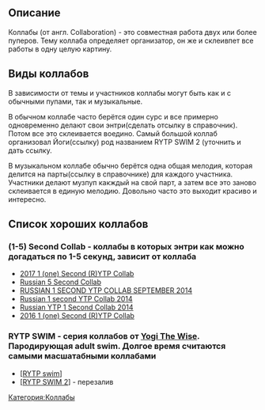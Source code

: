 ==Описание==
Коллабы (от англ. Collaboration) - это совместная работа двух или более пуперов. Тему коллаба определяет организатор, он же и склеивпет все работы в одну целую картину.
==Виды коллабов==
В зависимости от темы и участников коллабы могут быть как и с обычными пупами, так и музыкальные. 

В обычном коллабе часто берётся один сурс и все примерно одновременно делают свои энтри(сделать отсылку в справочник). Потом все это склеивается воедино. Самый большой коллаб организовал Йоги(ссылку) род названием RYTP SWIM 2 (уточнить и дать ссылку. 

В музыкальном коллабе обычно берётся одна общая мелодия, которая делится на парты(ссылку в справочнике) для каждого участника. Участники делают музпуп какждый на свой парт, а затем все это заново склеивается в единую мелодию. Довольно часто это выходит красиво и интересно.
==Список хороших коллабов==
===(1-5) Second Collab - коллабы в которых энтри как можно догадаться по 1-5 секунд, зависит от коллаба===
*[https://www.youtube.com/watch?v=7I9Fx_eOUQA 2017 1 (one) Second (R)YTP Collab]
*[https://www.youtube.com/watch?v=bKEdWX2sMq0 Russian 5 Second Collab]
*[https://www.youtube.com/watch?v=knIsBcE_Tdo RUSSIAN 1 SECOND YTP COLLAB SEPTEMBER 2014]
*[https://www.youtube.com/watch?v=ihaSkGOcsXQ Russian 1 second YTP Collab 2014]
*[https://www.youtube.com/watch?v=5xTuQHvIRtc Russian YTP 1 Second Collab 2014]
*[https://www.youtube.com/watch?v=ddYoWcuMfEo 2016 1 (one) Second (R)YTP Collab]
===RYTP SWIM - серия коллабов от [[Yogi The Wise]]. Пародирующая adult swim. Долгое время считаются самыми масшатабными коллабами===
*[https://www.youtube.com/watch?v=Mrm8ShN--Z4 [RYTP swim]]
*[https://www.youtube.com/watch?v=BsuTEVw4BZ4 [RYTP SWIM 2]] - перезалив
[[Категория:Коллабы]]